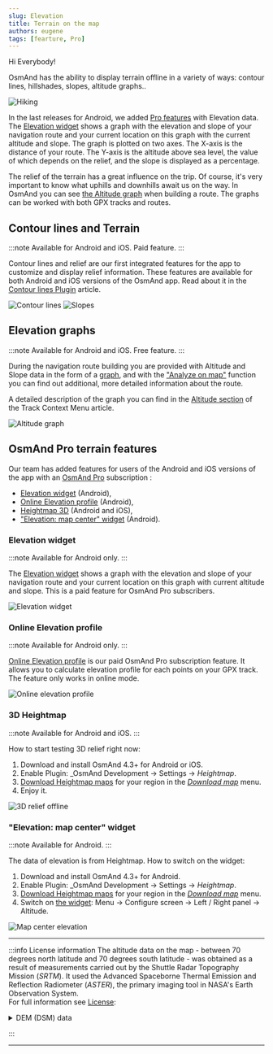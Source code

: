```yaml
---
slug: Elevation
title: Terrain on the map
authors: eugene
tags: [fearture, Pro]
---
```



Hi Everybody! 

OsmAnd has the ability to display terrain offline in a variety of ways: contour lines, hillshades, slopes, altitude graphs..

![Hiking](./hiking.png)

<!--truncate-->

In the last releases for Android, we added [Pro features](https://osmand.net/docs/user/purchases/android#pro-features) with Elevation data. The [Elevation widget](https://osmand.net/docs/user/widgets/nav-widgets#elevation-widget) shows a graph with the elevation and slope of your navigation route and your current location on this graph with the current altitude and slope. The graph is plotted on two axes. The X-axis is the distance of your route. The Y-axis is the altitude above sea level, the value of which depends on the relief, and the slope is displayed as a percentage.

The relief of the terrain has a great influence on the trip. Of course, it's very important to know what uphills and downhills await us on the way. In OsmAnd you can see [the Altitude graph](https://osmand.net/docs/user/navigation/setup/route-details) when building a route. The graphs can be worked with both GPX tracks and routes.  

## Contour lines and Terrain

:::note
Available for Android and iOS. Paid feature.
:::

Contour lines and relief are our first integrated features for the app to customize and display relief information. These features are available for both Android and iOS versions of the OsmAnd app. Read  about it in the [Contour lines Plugin](https://osmand.net/docs/user/plugins/contour-lines) article.

![Contour lines](./contour_lines_1.png) ![Slopes](./contour_lines_2.png)


## Elevation graphs

:::note
Available for Android and iOS. Free feature.
:::

During the navigation route building you are provided with Altitude and Slope data in the form of a [graph](https://osmand.net/docs/user/navigation/setup/route-details), and with the ["Analyze on map"](https://osmand.net/docs/user/map/tracks-on-map#analyze-track-on-map) function you can find out additional, more detailed information about the route.

A detailed description of the graph you can find in the [Altitude section](https://osmand.net/docs/user/map/track-context-menu#altitude) of the Track Context Menu article.

![Altitude graph](./altitude_graph.png)

## OsmAnd Pro terrain features

Our team has added features for users of the Android and iOS versions of the app with an [OsmAnd Pro](https://osmand.net/docs/user/purchases/android#pro-features) subscription <ProFeature/>:
- [Elevation widget](#elevation-widget) (Android),
- [Online Elevation profile](#online-elevation-profile) (Android),
- [Heightmap 3D](#3d-heightmap) (Android and iOS),
- ["Elevation: map center" widget](#elevation-map-center-widget) (Android).

### Elevation widget

:::note
Available for Android only. <ProFeature/> 
:::

The [Elevation widget](https://osmand.net/docs/user/widgets/nav-widgets#elevation-widget) shows a graph with the elevation and slope of your navigation route and your current location on this graph with current altitude and slope. This is a paid feature for OsmAnd Pro subscribers.  

![Elevation widget](./elevation_widget.png)


### Online Elevation profile

:::note
Available for Android only. <ProFeature/> 
:::

[Online Elevation profile](https://osmand.net/docs/user/map/track-context-menu/#online-elevation-profile) is our paid OsmAnd Pro subscription feature. It allows you to calculate elevation profile for each points on your GPX track. The feature only works in online mode.   

![Online elevation profile](./track-menu_track-tab_altitude-1.png)


### 3D Heightmap

:::note
Available for Android and iOS. <ProFeature/> 
:::

How to start testing 3D relief right now:

1. Download and install OsmAnd 4.3+ for Android or iOS.
2. Enable Plugin: _OsmAnd Development → Settings → _Heightmap_.
3. [Download Heightmap maps](https://osmand.net/docs/user/start-with/download-maps) for your region in the [_Download map_](https://osmand.net/docs/user/start-with/download-maps#main-menu) menu.
4. Enjoy it.

![3D relief offline](./3d.png)  

### "Elevation: map center" widget

:::note
Available for Android. <ProFeature/> 
:::

The data of elevation is from Heightmap. How to switch on the widget:

1. Download and install OsmAnd 4.3+ for Android.
2. Enable Plugin: _OsmAnd Development → Settings → _Heightmap_.
3. [Download Heightmap maps](https://osmand.net/docs/user/start-with/download-maps) for your region in the [_Download map_](https://osmand.net/docs/user/start-with/download-maps#main-menu) menu.
4. Switch on [the widget](https://osmand.net/docs/user/widgets/info-widgets#-elevation-map-center): Menu → Configure screen → Left / Right panel → Altitude.

![Map center elevation](./map_center.png)  

_______________________

:::info License information
The altitude data on the map - between 70 degrees north latitude and 70 degrees south latitude - was obtained as a result of measurements carried out by the Shuttle Radar Topography Mission (*SRTM*). It used the Advanced Spaceborne Thermal Emission and Reflection Radiometer (*ASTER*), the primary imaging tool in NASA's Earth Observation System.  
For full information see [License](https://github.com/osmandapp/OsmAnd/blob/master/LICENSE#L146):

<details><summary>DEM (DSM) data</summary> 
    - <a href="https://www.eorc.jaxa.jp/ALOS/en/index_e.htm">ALOS DEM</a>: The original data used for this product have been supplied by JAXA’s AW3D.<br/>
	- <a href="http://hydro.iis.u-tokyo.ac.jp/~yamadai/MERIT_DEM">MERIT DEM</a><br/>
	- <a href="https://doi.org/10.7910/DVN/OHHUKH">ArcticDEM</a>: Porter, Claire; Morin, Paul; Howat, Ian; Noh, Myoung-Jon; Bates, Brian; Peterman, Kenneth; Keesey, Scott; Schlenk, Matthew; Gardiner, Judith; Tomko, Karen; Willis, Michael; Kelleher, Cole; Cloutier, Michael; Husby, Eric; Foga, Steven; Nakamura, Hitomi; Platson, Melisa; Wethington, Michael, Jr.; Williamson, Cathleen; Bauer, Gregory; Enos, Jeremy; Arnold, Galen; Kramer, William; Becker, Peter; Doshi, Abhijit; D’Souza, Cristelle; Cummens, Pat; Laurier, Fabien; Bojesen, Mikkel, 2018, “ArcticDEM”, Harvard Dataverse, V1<br/>
	- <a href="https://sonny.4lima.de">SONNY's LiDAR DIGITAL TERRAIN MODELS</a> (DTM) OF EUROPEAN COUNTRIES</details>

:::

______________________

<LinksSocial/>
<LinksTelegram/>